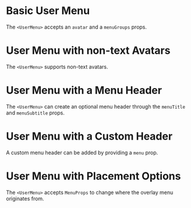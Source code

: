 
# Basic User Menu

The `<UserMenu>` accepts an `avatar` and a `menuGroups` props.

<BasicUserMenu />

# User Menu with non-text Avatars

The `<UserMenu>` supports non-text avatars.

<UserMenuWithNonTextAvatars />

# User Menu with a Menu Header

The `<UserMenu>` can create an optional menu header through the `menuTitle` and `menuSubtitle` props.

<UserMenuWithMenuHeader />

# User Menu with a Custom Header

A custom menu header can be added by providing a `menu` prop.

<UserMenuWithCustomHeader />

# User Menu with Placement Options

The `<UserMenu>` accepts `MenuProps` to change where the overlay menu originates from.

<UserMenuWithPlacementOptions />

